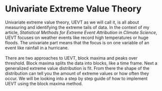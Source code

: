 # Univariate Extreme Value Theory

Univariate extreme value theory, UEVT as we will call it, is all about measuring and identifying the extreme tails of data. In the context of my article, *Statistical Methods for Extreme Event Attribution in Climate Science*, UEVT focuses on weather events like record high temperatures or huge floods. The univariate part means that the focus is on one variable of an event like rainfall in a hurricane.\
\
There are two approaches to UEVT, block maxima and peaks over threshold. Block maxima splits the data into blocks, like a time frame. Next a generalized extreme value distribution is fit. From there the shape of the distribution can tell you the amount of extreme values or how often they occur. We will be looking into a step by step guide of how to implement UEVT using the block maxima method.
